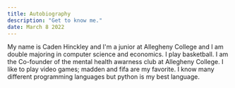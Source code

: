 ```yaml
---
title: Autobiography
description: "Get to know me."
date: March 8 2022
---
```


My name is Caden Hinckley and I'm a junior at Allegheny College and I am double majoring in computer science and
economics. I play basketball. I am the Co-founder of the mental health awarness club at Allegheny College. I like
to play video games; madden and fifa are my favorite. I know many different programming languages but python is my
best language.
